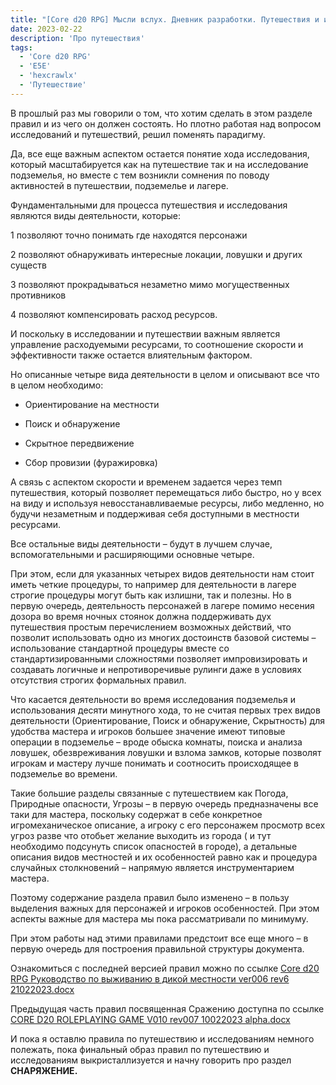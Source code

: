 ```yaml
---
title: "[Core d20 RPG] Мысли вслух. Дневник разработки. Путешествия и исследования, часть 2"
date: 2023-02-22
description: 'Про путешествия'
tags: 
  - 'Core d20 RPG'
  - 'E5E'
  - 'hexcrawlх'
  - 'Путешествие'
---
```


В прошлый раз мы говорили о том, что хотим сделать в этом разделе правил и из чего он должен состоять. Но плотно работая над вопросом исследований и путешествий, решил поменять парадигму.

Да, все еще важным аспектом остается понятие хода исследования, который масштабируется как на путешествие так и на исследование подземелья, но вместе с тем возникли сомнения по поводу активностей в путешествии, подземелье и лагере.

Фундаментальными для процесса путешествия и исследования являются виды деятельности, которые:

1 позволяют точно понимать где находятся персонажи

2 позволяют обнаруживать интересные локации, ловушки и других существ

3 позволяют прокрадываться незаметно мимо могущественных противников

4 позволяют компенсировать расход ресурсов.

И поскольку в исследовании и путешествии важным является управление расходуемыми ресурсами, то соотношение скорости и эффективности также остается влиятельным фактором.

Но описанные четыре вида деятельности в целом и описывают все что в целом необходимо:

- Ориентирование на местности
    
- Поиск и обнаружение
    
- Скрытное передвижение
    
- Сбор провизии (фуражировка)
    

А связь с аспектом скорости и временем задается через темп путешествия, который позволяет перемещаться либо быстро, но у всех на виду и используя невосстанавливаемые ресурсы, либо медленно, но будучи незаметным и поддерживая себя доступными в местности ресурсами.

Все остальные виды деятельности – будут в лучшем случае, вспомогательными и расширяющими основные четыре.

При этом, если для указанных четырех видов деятельности нам стоит иметь четкие процедуры, то например для деятельности в лагере строгие процедуры могут быть как излишни, так и полезны. Но в первую очередь, деятельность персонажей в лагере помимо несения дозора во время ночных стоянок должна поддерживать дух путешествия простым перечислением возможных действий, что позволит использовать одно из многих достоинств базовой системы – использование стандартной процедуры вместе со стандартизированными сложностями позволяет импровизировать и создавать логичные и непротиворечивые рулинги даже в условиях отсутствия строгих формальных правил.

Что касается деятельности во время исследования подземелья и использования десяти минутного хода, то не считая первых трех видов деятельности (Ориентирование, Поиск и обнаружение, Скрытность) для удобства мастера и игроков большее значение имеют типовые операции в подземелье – вроде обыска комнаты, поиска и анализа ловушек, обезвреживания ловушки и взлома замков, которые позволят игрокам и мастеру лучше понимать и соотносить происходящее в подземелье во времени.

Такие большие разделы связанные с путешествием как Погода, Природные опасности, Угрозы – в первую очередь предназначены все таки для мастера, поскольку содержат в себе конкретное игромеханическое описание, а игроку с его персонажем просмотр всех угроз разве что отобьет желание выходить из города ( и тут необходимо подсунуть список опасностей в городе), а детальные описания видов местностей и их особенностей равно как и процедура случайных столкновений – напрямую является инструментарием мастера.

Поэтому содержание раздела правил было изменено – в пользу выделения важных для персонажей и игроков особенностей. При этом аспекты важные для мастера мы пока рассматривали по минимуму.

При этом работы над этими правилами предстоит все еще много – в первую очередь для построения правильной структуры документа.

Ознакомиться с последней версией правил можно по ссылке [Core d20 RPG Руководство по выживанию в дикой местности ver006 rev6 21022023.docx](https://1drv.ms/w/s!Atcrhwwo1lBA2PMbRLcY3er5Arpopw?e=eiEfWD)

Предыдущая часть правил посвященная Сражению доступна по ссылке [CORE D20 ROLEPLAYING GAME V010 rev007 10022023 alpha.docx](https://1drv.ms/w/s!Atcrhwwo1lBA2PEBCh8cAFe8b9SVFQ?e=lXjjlt)

И пока я оставлю правила по путешествию и исследованиям немного полежать, пока финальный образ правил по путешествию и исследованиям выкристаллизуется и начну говорить про раздел **СНАРЯЖЕНИЕ.**

